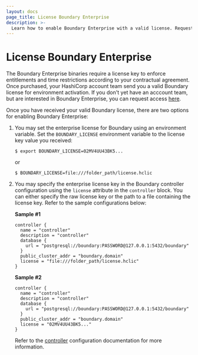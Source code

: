 ```yaml
---
layout: docs
page_title: License Boundary Enterprise
description: >-
  Learn how to enable Boundary Enterprise with a valid license. Request access from an account team to enable enterprise features.
---
```


# License Boundary Enterprise

The Boundary Enterprise binaries require a license key to enforce entitlements and time restrictions according to your contractual agreement.
Once purchased, your HashiCorp account team send you a valid Boundary license for environment activation.
If you don't yet have an acccount team, but are interested in Boundary Enterprise, you can request access [here](https://www.hashicorp.com/contact-sales).

Once you have received your valid Boundary license, there are two options for enabling Boundary Enterprise:

1. You may set the enterprise license for Boundary using an environment variable.
Set the `BOUNDARY_LICENSE` environment variable to the license key value you received:

   `$ export BOUNDARY_LICENSE=02MV4UU43BK5...`

   or

   `$ BOUNDARY_LICENSE=file:///folder_path/license.hclic`

1. You may specify the enterprise license key in the Boundary controller configuration using the `license` attribute in the `controller` block.
You can either specify the raw license key or the path to a file containing the license key.
Refer to the sample configurations below:

   **Sample #1**

   ```hcl
   controller {
     name = "controller"
     description = "controller"
     database {
       url = "postgresql://boundary:PASSWORD@127.0.0.1:5432/boundary"
     }
     public_cluster_addr = "boundary.domain"
     license = "file:///folder_path/license.hclic"
   }
   ```
   **Sample #2**

   ```hcl
   controller {
     name = "controller"
     description = "controller"
     database {
       url = "postgresql://boundary:PASSWORD@127.0.0.1:5432/boundary"
     }
     public_cluster_addr = "boundary.domain"
     license = "02MV4UU43BK5..."
   }
   ```

   Refer to the [controller](/boundary/docs/configuration/controller) configuration  documentation for more information.